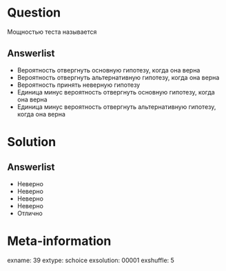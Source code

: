 Question
========
Мощностью теста называется
 

Answerlist
----------
*  Вероятность отвергнуть основную гипотезу, когда она верна
*  Вероятность отвергнуть альтернативную гипотезу, когда она верна
*  Вероятность принять неверную гипотезу
*  Единица минус  вероятность отвергнуть основную гипотезу, когда она верна
*  Единица минус  вероятность отвергнуть альтернативную гипотезу, когда она верна

Solution
========

Answerlist
----------
*  Неверно
*  Неверно
*  Неверно
*  Неверно
*  Отлично

Meta-information
================
exname: 39
extype: schoice
exsolution: 00001
exshuffle: 5
